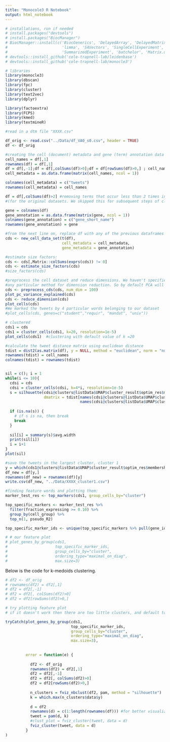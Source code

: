 ```yaml
---
title: "Monocole3 R Notebook"
output: html_notebook
---
```


```r
# installations, run if needed
# install.packages("devtools")
# install.packages("BiocManager")
# BiocManager::install(c('BiocGenerics', 'DelayedArray', 'DelayedMatrixStats',
#                        'limma', 'S4Vectors', 'SingleCellExperiment',
#                        'SummarizedExperiment', 'batchelor', 'Matrix.utils'))
# devtools::install_github('cole-trapnell-lab/leidenbase')
# devtools::install_github('cole-trapnell-lab/monocle3')
```


```r
# libraries
library(monocle3)
library(dbscan)
library(fpc)
library(cluster)
library(text2vec)
library(dplyr)

library(factoextra)
library(FCPS)
library(kmed)
library(textmineR)

```


```r
#read in a dtm file "XXXX.csv"

df_orig <- read.csv("../Data/df_VA0_s0.csv", header = TRUE)
df <- df_orig
```


```r
#creating the cell (document) metadata and gene (term) annotation data frames
cell_names = df[,1]
rownames(df) = df[,1]
df = df[,-1];df = df[,colSums(df)>0];df = df[rowSums(df)>0,] ; cell_names = rownames(df)
cell_metadata = as.data.frame(matrix(cell_names, ncol = 1))

colnames(cell_metadata) = c("tweets")
rownames(cell_metadata) = cell_names

df = df[,colSums(df)>2] #removing terms that occur less than 2 times in the tweets 
#(for the original datasets. We skipped this for subsequent steps of clustering)

gene = colnames(df)
gene_annotation = as.data.frame(matrix(gene, ncol = 1))
colnames(gene_annotation) = c("gene_short_name")
rownames(gene_annotation) = gene
```


```r
#from the next line on, replace df with any of the previous dataframes created
cds <- new_cell_data_set(t(df),
                         cell_metadata = cell_metadata,
                         gene_metadata = gene_annotation)
```

```r
#estimate size factors:
cds <- cds[,Matrix::colSums(exprs(cds)) != 0]
cds <- estimate_size_factors(cds)
#size_factors(cds)
```

```r
#preprocess the cell dataset and reduce dimensions. We haven't specified
#any particular method for dimension reduction. So by default PCA will be chosen
cds <- preprocess_cds(cds, num_dim = 100)
plot_pc_variance_explained(cds)
cds <- reduce_dimension(cds)
plot_cells(cds)
#We marked the tweets by 4 particular words belonging to our dataset
#plot_cells(cds, genes=c("student","requir", "mandat", "univ"))
```

```r
# clustered
cds1 = cds
cds1 = cluster_cells(cds1, k=20, resolution=1e-5)
plot_cells(cds1)  #clustering with default value of k =20
```

```r
#calculate the tweet distance matrix using euclidean distance
tdist = dist2(as.matrix(df), y = NULL, method = "euclidean", norm = "none")
rownames(tdist) = cell_names
colnames(tdist) = rownames(tdist)


sil = c(); i = 1
while(i <= 10){
  cdsi = cds
  cdsi = cluster_cells(cdsi, k=4*i, resolution=1e-5)
  s = silhouette(cdsi@clusters@listData$UMAP$cluster_result$optim_res$membership, 
                 dmatrix = tdist[names(cdsi@clusters@listData$UMAP$cluster_result$optim_res$membership),
                                 names(cdsi@clusters@listData$UMAP$cluster_result$optim_res$membership)])
  
  if (is.na(s)) {
    # if s is na, then break
    break
  }
  
  sil[i] = summary(s)$avg.width
  print(sil[i])
  i = i+1
}
plot(sil)
```


```r
#save the tweets in the largest cluster, cluster 1
y = which(cds1@clusters@listData$UMAP$cluster_result$optim_res$membership == 1)
df_new = df[y,]
rownames(df_new) = rownames(df)[y]
write.csv(df_new, "../Data/XXXX_cluster1.csv")
```


```r
#finding feature words and plotting them:
marker_test_res <- top_markers(cds1, group_cells_by="cluster")

top_specific_markers <- marker_test_res %>%
  filter(fraction_expressing >= 0.10) %>%
  group_by(cell_group) %>%
  top_n(1, pseudo_R2)

top_specific_marker_ids <- unique(top_specific_markers %>% pull(gene_id))
```


```r
# # our feature plot
# plot_genes_by_group(cds1,
#                     top_specific_marker_ids,
#                     group_cells_by="cluster",
#                     ordering_type="maximal_on_diag",
#                     max.size=3)
```

Below is the code for k-medoids clustering.
```r
# df2 <- df_orig
# rownames(df2) = df2[,1]
# df2 = df2[,-1]
# df2 = df2[, colSums(df2)>0]
# df2 = df2[rowSums(df2)>0,]
```

```r
# try plotting feature plot
# if it doesn't work then there are too little clusters, and default to k-medoids clustering

tryCatch(plot_genes_by_group(cds1,
                             top_specific_marker_ids,
                             group_cells_by="cluster",
                             ordering_type="maximal_on_diag",
                             max.size=3),
         
         
         error = function(e) {
           
           df2 <- df_orig
           rownames(df2) = df2[,1]
           df2 = df2[,-1]
           df2 = df2[, colSums(df2)>0]
           df2 = df2[rowSums(df2)>0,]
           
           n_clusters = fviz_nbclust(df2, pam, method = "silhouette")
           k = which.max(n_clusters$data$y)
           
           d = df2
           rownames(d) = c(1:length(rownames(df))) #for better visualization with tweet ids, instead of the text
           tweet = pam(d, k)
           #clust_plot = fviz_cluster(tweet, data = d)
           fviz_cluster(tweet, data = d)
         }
)

```



